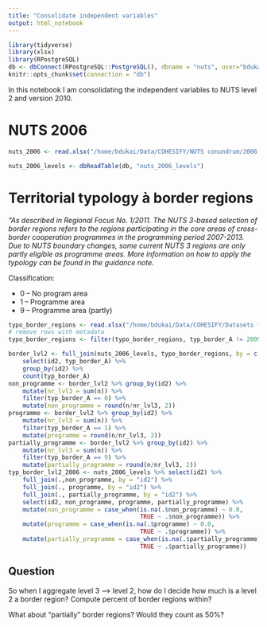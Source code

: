 ```yaml
---
title: "Consolidate independent variables"
output: html_notebook
---
```


```r
library(tidyverse)
library(xlsx)
library(RPostgreSQL)
db <- dbConnect(RPostgreSQL::PostgreSQL(), dbname = "nuts", user="bdukai", host="localhost")
knitr::opts_chunk$set(connection = "db")
```

In this notebook I am consolidating the independent variables to NUTS level 2 and version 2010.

# NUTS 2006

```r
nuts_2006 <- read.xlsx("/home/bdukai/Data/COHESIFY/NUTS conundrum/2006-2010.xls", sheetName = "NUTS2006-NUTS2010", colIndex = c(2,9), header = TRUE, startRow = 2, endRow = 1832)

nuts_2006_levels <- dbReadTable(db, "nuts_2006_levels")
```

#  Territorial typology à border regions

*"As described in Regional Focus No. 1/2011. The NUTS 3-based selection of border regions refers to the regions participating in the core areas of cross-border cooperation programmes in the programming period 2007-2013. Due to NUTS boundary changes, some current NUTS 3 regions are only partly eligible as programme areas. More information on how to apply the typology can be found in the guidance note.*

Classification:

+ 0 – No program area
+ 1 – Programme area
+ 9 – Programme area (partly)



```r
typo_border_regions <- read.xlsx("/home/bdukai/Data/COHESIFY/Datasets for regression/Territorial typology/Typologies_metadata_data_final (2).xls", sheetName = "data regional typologies", colIndex = c(1,2,3,8), endRow = 1464, header = TRUE)
# remove rows with metadata
typo_border_regions <- filter(typo_border_regions, typ_border_A != 2009)
```

```r
border_lvl2 <- full_join(nuts_2006_levels, typo_border_regions, by = c("id3" = "id")) %>% 
    select(id2, typ_border_A) %>% 
    group_by(id2) %>%
    count(typ_border_A)
non_programme <- border_lvl2 %>% group_by(id2) %>% 
    mutate(nr_lvl3 = sum(n)) %>% 
    filter(typ_border_A == 0) %>% 
    mutate(non_programme = round(n/nr_lvl3, 2))
programme <- border_lvl2 %>% group_by(id2) %>% 
    mutate(nr_lvl3 = sum(n)) %>% 
    filter(typ_border_A == 1) %>% 
    mutate(programme = round(n/nr_lvl3, 2))
partially_programme <- border_lvl2 %>% group_by(id2) %>% 
    mutate(nr_lvl3 = sum(n)) %>% 
    filter(typ_border_A == 9) %>% 
    mutate(partially_programme = round(n/nr_lvl3, 2))
typ_border_lvl2_2006 <- nuts_2006_levels %>% select(id2) %>% 
    full_join(.,non_programme, by = "id2") %>% 
    full_join(., programme, by = "id2") %>%
    full_join(., partially_programme, by = "id2") %>% 
    select(id2, non_programme, programme, partially_programme) %>% 
    mutate(non_programme = case_when(is.na(.$non_programme) ~ 0.0,
                                     TRUE ~ .$non_programme)) %>% 
    mutate(programme = case_when(is.na(.$programme) ~ 0.0,
                                     TRUE ~ .$programme)) %>%
    mutate(partially_programme = case_when(is.na(.$partially_programme) ~ 0.0,
                                     TRUE ~ .$partially_programme))
```

## Question

So when I aggregate level 3 –> level 2, how do I decide how much is a level 2 a border region? Compute percent of border regions within?

What about "partially" border regions? Would they count as 50%?
